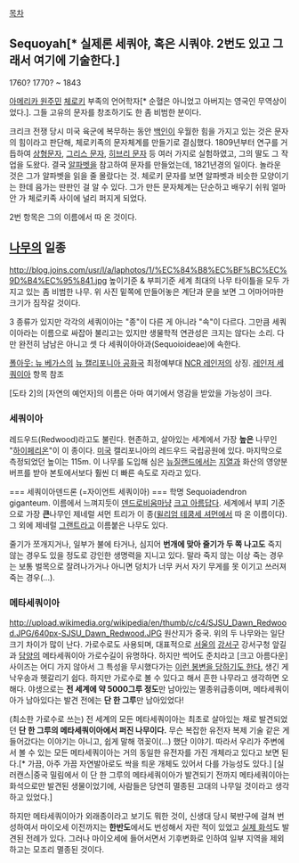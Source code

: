 [[목차]]

== Sequoyah[* 실제론 세쿼야, 혹은 시쿼야. 2번도 있고 그래서 여기에 기술한다.] ==
1760? 1770? ~ 1843

[[아메리카 원주민]] [[체로키]] 부족의 언어학자[* 순혈은 아니었고 아버지는 영국인 무역상이었다.]. 그들 고유의 문자를 창조하기도 한 좀 비범한 분이다.

크리크 전쟁 당시 미국 육군에 복무하는 동안 [[백인]]이 우월한 힘을 가지고 있는 것은 문자의 힘이라고 판단해, 체로키족의 문자체계를 만들기로 결심했다. 1809년부터 연구를 거듭하여 [[상형문자]], [[그리스 문자]], [[히브리 문자]] 등 여러 가지로 실험하였고, 그의 딸도 그 작업을 도왔다. 결국 [[알파벳]]을 참고하여 문자를 만들었는데, 1821년경의 일이다. 놀라운 것은 그가 알파벳을 읽을 줄 몰랐다는 것. 체로키 문자를 보면 알파벳과 비슷한 모양이기는 한데 음가는 딴판인 걸 알 수 있다. 그가 만든 문자체계는 단순하고 배우기 쉬워 얼마 안 가 체로키족 사이에 널리 퍼지게 되었다.

2번 항목은 그의 이름에서 따 온 것이다.

== [[나무]]의 일종 ==
http://blog.joins.com/usr/l/a/laphotos/1/%EC%84%B8%EC%BF%BC%EC%9D%B4%EC%95%841.jpg
높이기준 & 부피기준 세계 최대의 나무 타이틀을 모두 가지고 있는 좀 비범한 나무. 위 사진 밑쪽에 만들어놓은 계단과 문을 보면 그 어마어마한 크기가 짐작갈 것이다.

3 종류가 있지만 각각의 세쿼이아는 "종"이 다른 게 아니라 "속"이 다르다. 그만큼 세쿼이아라는 이름으로 싸잡아 불리고는 있지만 생물학적 연관성은 크지는 않다는 소리. 다만 완전히 남남은 아니고 셋 다 세쿼이아아과(Sequoioideae)에 속한다.

[[폴아웃: 뉴 베가스]]의 [[뉴 캘리포니아 공화국]] 최정예부대 [[NCR 레인저]]의 상징. [[레인저 세쿼이아]] 항목 참조

[도타 2]의 [자연의 예언자]의 이름은 아마 여기에서 영감을 받았을 가능성이 크다.

=== 세쿼이아 ===
레드우드(Redwood)라고도 불린다. 현존하고, 살아있는 세계에서 가장 '''높은''' 나무인 "[[하이페리온]]"이 이 종이다. [[미국]] 캘리포니아의 레드우드 국립공원에 있다. 마지막으로 측정되었던 높이는 115m. 이 나무를 도입해 심은 [[뉴질랜드]]에서는 [[지열]]과 화산의 영양분 버프를 받아 본토에서보다 훨씬 더 빠른 속도로 자라고 있다.

=== 세쿼이아덴드론 (=자이언트 세쿼이아) ===
학명 Sequoiadendron giganteum. 이름에서 느껴지듯이 [[덴드로비움]]마냥 [[크고 아름답다]]. 세계에서 부피 기준으로 가장 '''큰'''나무인 제네럴 셔먼 트리가 이 종([[윌리엄 테쿰세 셔먼]]에서 따 온 이름이다). 그 외에 제네럴 [[그랜트]]라고 이름붙은 나무도 있다.

줄기가 쪼개지거나, 일부가 불에 타거나, 심지어 '''번개에 맞아 줄기가 두 쪽 나고도''' 죽지 않는 경우도 있을 정도로 강인한 생명력을 지니고 있다. 말라 죽지 않는 이상 죽는 경우는 보통 벌목으로 잘려나가거나 아니면 덩치가 너무 커서 자기 무게를 못 이기고 쓰러져 죽는 경우(...).
 
=== 메타세쿼이아 ===
http://upload.wikimedia.org/wikipedia/en/thumb/c/c4/SJSU_Dawn_Redwood.JPG/640px-SJSU_Dawn_Redwood.JPG
원산지가 중국. 위의 두 나무와는 일단 크기 차이가 많이 난다. 가로수로도 사용되며, 대표적으로 [[서울]]의 [[강서구]] 강서구청 앞길과 [[담양]]의 메타세쿼이아 가로수길이 유명하다. 하지만 썩어도 준치라고 [크고 아름다운] 사이즈는 어디 가지 않아서 그 특성을 무시했다가는 [http://news.naver.com/main/read.nhn?mode=LSD&mid=sec&sid1=102&oid=047&aid=0002005072 이런 봉변을 당하기도 한다.] 생긴 게 낙우송과 헷갈리기 쉽다. 하지만 가로수로 볼 수 있다고 해서 흔한 나무라고 생각하면 오해다. 야생으로는 '''전 세계에 약 5000그루 정도'''만 남아있는 멸종위급종이며, 메타세쿼이아가 남아있다는 발견 전에는 '''단 한 그루'''만 남아있었다!

(최소한 가로수로 쓰는) 전 세계의 모든 메타세쿼이아는 최초로 살아있는 채로 발견되었던 '''단 한 그루의 메타세쿼이아에서 퍼진 나무이다.''' 무슨 복잡한 유전자 복제 기술 같은 게 들어갔다는 이야기는 아니고, 쉽게 말해 꺾꽂이(...) 했단 이야기. 따라서 우리가 주변에서 볼 수 있는 모든 메타세쿼이아는 거의 동일한 유전자를 가진 개체라고 있다고 보면 된다.[* 가끔, 아주 가끔 자연발아로도 싹을 틔운 개체도 있어서 다를 가능성도 있다.] [실러캔스|중국 밀림에서 이 단 한 그루의 메타세쿼이아가 발견되기 전까지 메타세쿼이아는 화석으로만 발견된 생물이었기에, 사람들은 당연히 멸종된 고대의 나무일 것이라고 생각하고 있었다.]

하지만 메타세쿼이아가 외래종이라고 보기도 뭐한 것이, 신생대 당시 북반구에 걸쳐 번성하여서 마이오세 이전까지는 '''한반도'''에서도 번성해서 자란 적이 있었고 [http://navercast.naver.com/contents.nhn?rid=36&contents_id=1907 실제 화석]도 발견된 전례가 있다. 그러나 마이오세에 들어서면서 기후변화로 인하여 일부 지역을 제외하고는 모조리 멸종된 것이다. 
